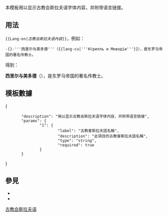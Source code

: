 <includeonly><!-- 在這裡加入模板的保護標識 --></includeonly><noinclude>{{template doc page viewed directly}}</noinclude>
<!-- 在本行下編輯模板說明 -->
本模板用以显示古教会斯拉夫语字体内容，并附带语言链接。
== 用法 ==
<code><nowiki>{{Lang-en|</nowiki>''古教会斯拉夫语內容''<nowiki>}}</nowiki></code>，例如：
<pre>-{}-'''西里尔与美多德'''（{{lang-cu|'''Кѷриллъ и Меѳодїи'''}}），是东罗马帝国的著名传教士。</pre>

得到：

'''西里尔与美多德'''（{{lang-cu|'''Кѷриллъ и Меѳодїи'''}}），是东罗马帝国的著名传教士。

== 模板數據 ==
<templatedata>
{
        "description": "用以显示古教会斯拉夫语字体内容，并附带语言链接",
        "params": {
                "1": {
                        "label": "古教會斯拉夫語名稱",
                        "description": "此項目的古教會斯拉夫語名稱",
                        "type": "string",
                        "required": true
                }
        }
}
</templatedata>

== 參見 ==
* {{tl|lang-chu}}
* {{tl|lang}}

<includeonly>
<!-- 本行下加入模板的分類 -->
[[Category:多语言支持模板|古教会斯拉夫语]]
</includeonly>